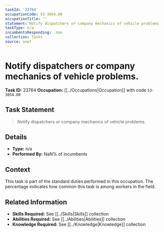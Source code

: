 ```yaml
---
taskId: '23764'
occupationCode: 53-3054.00
occupationTitle: ''
statement: Notify dispatchers or company mechanics of vehicle problems.
taskType: n/a
incumbentsResponding: .nan
collection: Tasks
source: onet
---
```

# Notify dispatchers or company mechanics of vehicle problems.

**Task ID:** 23764
**Occupation:** [[../Occupations|Occupation]] with code `53-3054.00`

## Task Statement

> Notify dispatchers or company mechanics of vehicle problems.

## Details

- **Type:** n/a
- **Performed By:** NaN% of incumbents

## Context

This task is part of the standard duties performed in this occupation. The percentage indicates how common this task is among workers in the field.

## Related Information

- **Skills Required:** See [[../Skills|Skills]] collection
- **Abilities Required:** See [[../Abilities|Abilities]] collection
- **Knowledge Required:** See [[../Knowledge|Knowledge]] collection
